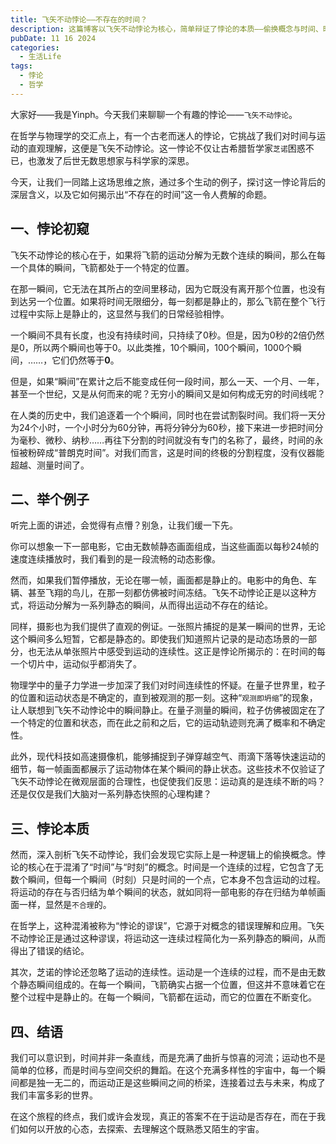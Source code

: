 ```yaml
---
title: 飞矢不动悖论——不存在的时间？
description: 这篇博客以飞矢不动悖论为核心，简单辩证了悖论的本质——偷换概念与时间、时刻的混淆。
pubDate: 11 16 2024
categories:
  - 生活Life
tags:
  - 悖论
  - 哲学
---
```




大家好——我是Yinph。今天我们来聊聊一个有趣的悖论——`飞矢不动悖论`。

在哲学与物理学的交汇点上，有一个古老而迷人的悖论，它挑战了我们对时间与运动的直观理解，这便是飞矢不动悖论。这一悖论不仅让古希腊哲学家`芝诺`困惑不已，也激发了后世无数思想家与科学家的深思。

今天，让我们一同踏上这场思维之旅，通过多个生动的例子，探讨这一悖论背后的深层含义，以及它如何揭示出“不存在的时间”这一令人费解的命题。

## 一、悖论初窥

飞矢不动悖论的核心在于，如果将飞箭的运动分解为无数个连续的瞬间，那么在每一个具体的瞬间，飞箭都处于一个特定的位置。

在那一瞬间，它无法在其所占的空间里移动，因为它既没有离开那个位置，也没有到达另一个位置。如果将时间无限细分，每一刻都是静止的，那么飞箭在整个飞行过程中实际上是静止的，这显然与我们的日常经验相悖。

一个瞬间不具有长度，也没有持续时间，只持续了0秒。但是，因为0秒的2倍仍然是0，所以两个瞬间也等于0。以此类推，10个瞬间，100个瞬间，1000个瞬间，……，它们仍然等于**0**。

但是，如果“瞬间”在累计之后不能变成任何一段时间，那么一天、一个月、一年，甚至一个世纪，又是从何而来的呢？无穷小的瞬间又是如何构成无穷的时间线呢？

在人类的历史中，我们追逐着一个个瞬间，同时也在尝试割裂时间。我们将一天分为24个小时，一个小时分为60分钟，再将分钟分为60秒，接下来进一步把时间分为毫秒、微秒、纳秒……再往下分割的时间就没有专门的名称了，最终，时间的永恒被粉碎成“普朗克时间”。对我们而言，这是时间的终极的分割程度，没有仪器能超越、测量时间了。

## 二、举个例子

听完上面的讲述，会觉得有点懵？别急，让我们缓一下先。

你可以想象一下一部电影，它由无数帧静态画面组成，当这些画面以每秒24帧的速度连续播放时，我们看到的是一段流畅的动态影像。

然而，如果我们暂停播放，无论在哪一帧，画面都是静止的。电影中的角色、车辆、甚至飞翔的鸟儿，在那一刻都仿佛被时间冻结。飞矢不动悖论正是以这种方式，将运动分解为一系列静态的瞬间，从而得出运动不存在的结论。

同样，摄影也为我们提供了直观的例证。一张照片捕捉的是某一瞬间的世界，无论这个瞬间多么短暂，它都是静态的。即使我们知道照片记录的是动态场景的一部分，也无法从单张照片中感受到运动的连续性。这正是悖论所揭示的：在时间的每一个切片中，运动似乎都消失了。

物理学中的量子力学进一步加深了我们对时间连续性的怀疑。在量子世界里，粒子的位置和运动状态是不确定的，直到被观测的那一刻。这种“`观测即坍缩`”的现象，让人联想到飞矢不动悖论中的瞬间静止。在量子测量的瞬间，粒子仿佛被固定在了一个特定的位置和状态，而在此之前和之后，它的运动轨迹则充满了概率和不确定性。

此外，现代科技如高速摄像机，能够捕捉到子弹穿越空气、雨滴下落等快速运动的细节，每一帧画面都展示了运动物体在某个瞬间的静止状态。这些技术不仅验证了飞矢不动悖论在微观层面的合理性，也促使我们反思：运动真的是连续不断的吗？还是仅仅是我们大脑对一系列静态快照的心理构建？

## 三、悖论本质

然而，深入剖析飞矢不动悖论，我们会发现它实际上是一种逻辑上的偷换概念。悖论的核心在于混淆了“时间”与“时刻”的概念。时间是一个连续的过程，它包含了无数个瞬间，但每一个瞬间（时刻）只是时间的一个点，它本身不包含运动的过程。将运动的存在与否归结为单个瞬间的状态，就如同将一部电影的存在归结为单帧画面一样，显然是`不合理`的。

在哲学上，这种混淆被称为“悖论的谬误”，它源于对概念的错误理解和应用。飞矢不动悖论正是通过这种谬误，将运动这一连续过程简化为一系列静态的瞬间，从而得出了错误的结论。

其次，芝诺的悖论还忽略了运动的连续性‌。运动是一个连续的过程，而不是由无数个静态瞬间组成的。在每一个瞬间，飞箭确实占据一个位置，但这并不意味着它在整个过程中是静止的‌。在每一个瞬间，飞箭都在运动，而它的位置在不断变化。

## 四、结语

我们可以意识到，时间并非一条直线，而是充满了曲折与惊喜的河流；运动也不是简单的位移，而是时间与空间交织的舞蹈。在这个充满多样性的宇宙中，每一个瞬间都是独一无二的，而运动正是这些瞬间之间的桥梁，连接着过去与未来，构成了我们丰富多彩的世界。

在这个旅程的终点，我们或许会发现，真正的答案不在于运动是否存在，而在于我们如何以开放的心态，去探索、去理解这个既熟悉又陌生的宇宙。
